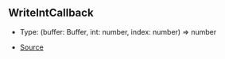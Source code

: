 ## WriteIntCallback

- Type: (buffer: Buffer, int: number, index: number) => number

- [Source](https://github.com/Androz2091/discord-player/blob/72b264e/packages/equalizer/src/equalizer/ChannelProcessor.ts#L4)